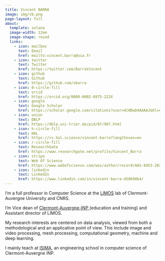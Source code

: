```yaml
---
title: Vincent BARRA
image: img/vb.png
page-layout: full
about:
  template: solana
  image-width: 12em
  image-shape: round
  links:
    - icon: mailbox
      text: Email
      href: mailto:vincent.barra@uca.fr
    - icon: twitter
      text: Twitter
      href: https://twitter.com/BarraVincent
    - icon: github
      text: Github
      href: https://github.com/vbarra
    - icon: 0-circle-fill
      text: orcid
      href: https://orcid.org/0000-0002-8975-222X
    - icon: google
      text: Google Scholar
      href: https://scholar.google.com/citations?user=dCHDwD4AAAAJ&hl=en
    - icon: union
      text: DBLP
      href: https://dblp.uni-trier.de/pid/87/987.html
    - icon: h-circle-fill
      text: HAL
      href: https://cv.hal.science/vincent-barra?langChosen=en
    - icon: r-circle-fill
      text: ResearchGate
      href: https://www.researchgate.net/profile/Vincent_Barra
    - icon: stripe
      text: Web Of Science
      href: https://www.webofscience.com/wos/author/record/AAS-8453-2021
    - icon: linkedin
      text: LinkedIn
      href: https://www.linkedin.com/in/vincent-barra-458690b4/
---
```


I’m a full professor in Computer Science at the <a href="http://limos.fr" target="_blank"> LIMOS</a> lab of Clermont-Auvergne University and CNRS.

I’m Vice dean of <a href="https://www.clermont-auvergne-inp.fr" target="_blank">  Clermont-Auvergne-INP </a>(education and training) and Assistant director of LIMOS.

My research interests are centered on data analysis, viewed from both a methodological and an applicative point of view. This include image and video processing, mesh processing, computational geometry, machine and deep learning.

I mainly teach at <a href="http://www.isima.fr" target="_blank"> ISIMA</a>, an engineering school in computer science of Clermont-Auvergne INP.

